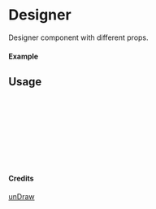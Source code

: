 
<Meta of={Designer} title="unDraw/Designer" />

# Designer

Designer component with different props.

#### Example

<Canvas of={Designer.Primary} />

## Usage

```ts
import { Designer } from "yadl-ui";

const Example = () => {
  return (
      <Designer />
  );
};

export default Example;
```

#### Credits
[unDraw](https://undraw.co/illustrations)

